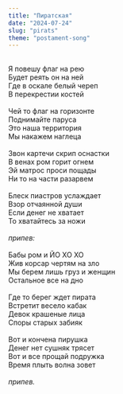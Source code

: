 ```yaml
---
title: "Пиратская"
date: "2024-07-24"
slug: "pirats"
theme: "postament-song"
---
```



\
Я повешу флаг на рею\
Будет реять он на ней\
Где в оскале белый череп\
В перекрестии костей\
\
Чей то флаг на горизонте\
Поднимайте паруса\
Это наша территория\
Мы накажем наглеца\
\
Звон картечи скрип оснастки\
В венах ром горит огнем\
Эй матрос проси пощады\
Ни то на части разарвем\
\
Блеск пиастров услаждает\
Взор отчаянной души\
Если денег не хватает\
То хватайтесь за ножи\
\
*припев:*\
\
Бабы ром и ЙО ХО ХО\
Жив корсар чертям на зло\
Мы берем лишь груз и женщин\
Остальное все на дно\
\
Где то берег ждет пирата\
Встретит весело кабак\
Девок крашеные лица\
Споры старых забияк\
\
Вот и кончена пирушка\
Денег нет сушняк трясет\
Вот и все прощай подружка\
Время плыть волна зовет\
\
*припев.*